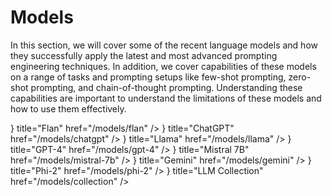 # Models


In this section, we will cover some of the recent language models and how they successfully apply the latest and most advanced prompting engineering techniques. In addition, we cover capabilities of these models on a range of tasks and prompting setups like few-shot prompting, zero-shot prompting, and chain-of-thought prompting. Understanding these capabilities are important to understand the limitations of these models and how to use them effectively.


<Cards>
  <Card
    icon={<FilesIcon />}
    title="Flan"
    href="/models/flan"
  />
  <Card
    icon={<FilesIcon />}
    title="ChatGPT"
    href="/models/chatgpt"
  />
  <Card
    icon={<FilesIcon />}
    title="Llama"
    href="/models/llama"
  />
  <Card
    icon={<FilesIcon />}
    title="GPT-4"
    href="/models/gpt-4"
  />
  <Card
    icon={<FilesIcon />}
    title="Mistral 7B"
    href="/models/mistral-7b"
  />
  <Card
    icon={<FilesIcon />}
    title="Gemini"
    href="/models/gemini"
  />
  <Card
    icon={<FilesIcon />}
    title="Phi-2"
    href="/models/phi-2"
  />
  <Card
    icon={<FilesIcon />}
    title="LLM Collection"
    href="/models/collection"
  />
</Cards>